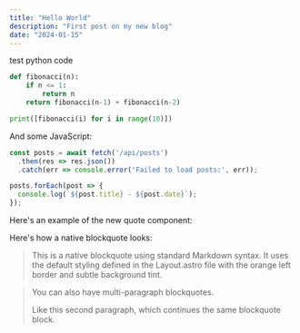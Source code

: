 ```yaml
---
title: "Hello World"
description: "First post on my new blog"
date: "2024-01-15"
---
```




test python code

```python
def fibonacci(n):
    if n <= 1:
        return n
    return fibonacci(n-1) + fibonacci(n-2)

print([fibonacci(i) for i in range(10)])
```

And some JavaScript:

```javascript
const posts = await fetch('/api/posts')
  .then(res => res.json())
  .catch(err => console.error('Failed to load posts:', err));

posts.forEach(post => {
  console.log(`${post.title} - ${post.date}`);
});
```

Here's an example of the new quote component:


Here's how a native blockquote looks:

> This is a native blockquote using standard Markdown syntax. It uses the default styling defined in the Layout.astro file with the orange left border and subtle background tint.

> You can also have multi-paragraph blockquotes.
> 
> Like this second paragraph, which continues the same blockquote block.
